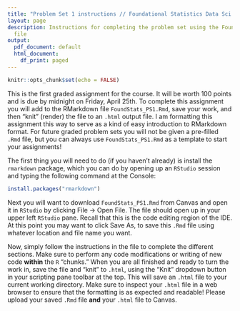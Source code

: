 ```yaml
---
title: "Problem Set 1 instructions // Foundational Statistics Data Sci. DSCI 626"
layout: page
description: Instructions for completing the problem set using the FoundStats_PS1.Rmd
  file
output:
  pdf_document: default
  html_document:
    df_print: paged
---
```


```r
knitr::opts_chunk$set(echo = FALSE)
```


This is the first graded assignment for the course. It will be worth 100 points and is due by midnight on Friday, April 25th. To complete this assignment you will add to the RMarkdown file `FoundStats_PS1.Rmd`, save your work, and then "knit" (render) the file to an `.html` output file. I am formatting this assignment this way to serve as a kind of easy introduction to RMarkdown format. For future graded problem sets you will not be given a pre-filled `.Rmd` file, but you can always use `FoundStats_PS1.Rmd` as a template to start your assignments!



The first thing you will need to do (if you haven't already) is install the `rmarkdown` package, which you can do by opening up an `RStudio` session and typing the following command at the Console:

```r
install.packages("rmarkdown")
```



Next you will want to download `FoundStats_PS1.Rmd` from Canvas and open it in `RStudio` by clicking File -> Open File. The file should open up in your upper left `RStudio` pane. Recall that this is the code editing region of the IDE. At this point you may want to click Save As, to save this `.Rmd` file using whatever location and file name you want.



Now, simply follow the instructions in the file to complete the different sections. Make sure to perform any code modifications or writing of new code **within** the `R` "chunks." When you are all finished and ready to turn the work in, save the file and "knit" to `.html`, using the "Knit" dropdown button in your scripting pane toolbar at the top. This will save an `.html` file to your current working directory. Make sure to inspect your `.html` file in a web browser to ensure that the formatting is as expected and readable! Please upload your saved `.Rmd` file **and** your `.html` file to Canvas.
